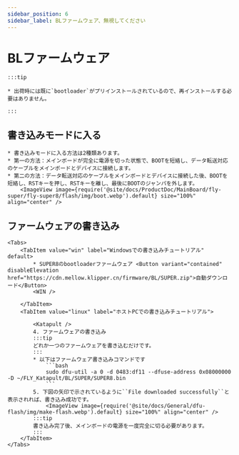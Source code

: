 ```yaml
---
sidebar_position: 6
sidebar_label: BLファームウェア、無視してください
---
```



# BLファームウェア

    :::tip

    * 出荷時には既に`bootloader`がプリインストールされているので、再インストールする必要はありません。

    :::

## 書き込みモードに入る

    * 書き込みモードに入る方法は2種類あります。
    * 第一の方法：メインボードが完全に電源を切った状態で、BOOTを短絡し、データ転送対応のケーブルをメインボードとデバイスに接続します。
    * 第二の方法：データ転送対応のケーブルをメインボードとデバイスに接続した後、BOOTを短絡し、RSTキーを押し、RSTキーを離し、最後にBOOTのジャンパを外します。
        <ImageView image={require('@site/docs/ProductDoc/MainBoard/fly-super/fly-super8/flash/img/boot.webp').default} size="100%" align="center" />

## ファームウェアの書き込み

    <Tabs>
        <TabItem value="win" label="Windowsでの書き込みチュートリアル" default>
            * SUPER8のbootloaderファームウェア <Button variant="contained" disableElevation href="https://cdn.mellow.klipper.cn/firmware/BL/SUPER.zip">自動ダウンロード</Button>
            <WIN />
            
        </TabItem>
        <TabItem value="linux" label="ホストPCでの書き込みチュートリアル">
            
            <Katapult />
            4. ファームウェアの書き込み
            :::tip
            どれか一つのファームウェアを書き込むだけです。
            :::
            * 以下はファームウェア書き込みコマンドです
                ```bash
                sudo dfu-util -a 0 -d 0483:df11 --dfuse-address 0x08000000 -D ~/FLY_Katapult/BL/SUPER/SUPER8.bin
                ```
            5. 下図の矢印で示されているように``File downloaded successfully``と表示されれば、書き込み成功です。
                <ImageView image={require('@site/docs/General/dfu-flash/img/make-flash.webp').default} size="100%" align="center" />
            :::tip
            書き込み完了後、メインボードの電源を一度完全に切る必要があります。
            :::
        </TabItem>
    </Tabs>